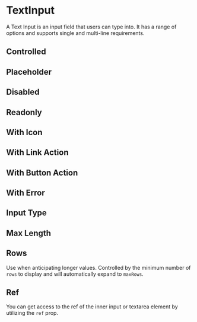 

<Meta of={stories} />

# TextInput

A Text Input is an input field that users can type into. It has a range of options and supports single and multi-line requirements.

<Canvas of={stories.Default} />

<Controls of={stories.Default} />

## Controlled

<Canvas of={stories.Controlled} />

## Placeholder

<Canvas of={stories.Placeholder} />

## Disabled

<Canvas of={stories.Disabled} />

## Readonly

<Canvas of={stories.Readonly} />

## With Icon

<Canvas of={stories.WithIcon} />

## With Link Action

<Canvas of={stories.WithLinkAction} />

## With Button Action

<Canvas of={stories.WithButtonAction} />

## With Error

<Canvas of={stories.WithError} />

## Input Type

<Canvas of={stories.Type} />

## Max Length

<Canvas of={stories.MaxLength} />

## Rows

Use when anticipating longer values. Controlled by the minimum number of `rows` to display and will automatically expand to `maxRows`.

<Canvas of={stories.Row} />

## Ref

You can get access to the ref of the inner input or textarea element by utilizing the `ref` prop.

<Canvas of={stories.Ref} />
